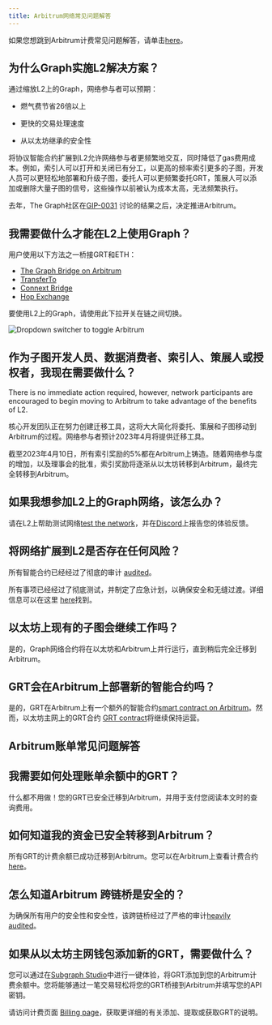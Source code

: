 ```yaml
---
title: Arbitrum网络常见问题解答
---
```


如果您想跳到Arbitrum计费常见问题解答，请单击[here](#billing-on-arbitrum-faqs)。

## 为什么Graph实施L2解决方案？

通过缩放L2上的Graph，网络参与者可以预期：

- 燃气费节省26倍以上

- 更快的交易处理速度

- 从以太坊继承的安全性

将协议智能合约扩展到L2允许网络参与者更频繁地交互，同时降低了gas费用成本。例如，索引人可以打开和关闭已有分工，以更高的频率索引更多的子图，开发人员可以更轻松地部署和升级子图，委托人可以更频繁委托GRT，策展人可以添加或删除大量子图的信号，这些操作以前被认为成本太高，无法频繁执行。

去年，The Graph社区在[GIP-0031](https://forum.thegraph.com/t/gip-0031-arbitrum-grt-bridge/3305) 讨论的结果之后，决定推进Arbitrum。

## 我需要做什么才能在L2上使用Graph？

用户使用以下方法之一桥接GRT和ETH：

- [The Graph Bridge on Arbitrum](https://bridge.arbitrum.io/?l2ChainId=42161)
- [TransferTo](https://transferto.xyz/swap)
- [Connext Bridge](https://bridge.connext.network/)
- [Hop Exchange](https://app.hop.exchange/#/send?token=ETH)

要使用L2上的Graph，请使用此下拉开关在链之间切换。

![Dropdown switcher to toggle Arbitrum](/img/arbitrum-screenshot-toggle.png)

## 作为子图开发人员、数据消费者、索引人、策展人或授权者，我现在需要做什么？

There is no immediate action required, however, network participants are encouraged to begin moving to Arbitrum to take advantage of the benefits of L2.

核心开发团队正在努力创建迁移工具，这将大大简化将委托、策展和子图移动到Arbitrum的过程。网络参与者预计2023年4月将提供迁移工具。

截至2023年4月10日，所有索引奖励的5%都在Arbitrum上铸造。随着网络参与度的增加，以及理事会的批准，索引奖励将逐渐从以太坊转移到Arbitrum，最终完全转移到Arbitrum。

## 如果我想参加L2上的Graph网络，该怎么办？

请在L2上帮助测试网络[test the network](https://testnet.thegraph.com/explorer)，并在[Discord](https://discord.gg/graphprotocol)上报告您的体验反馈。

## 将网络扩展到L2是否存在任何风险？

所有智能合约已经经过了彻底的审计 [audited](https://github.com/graphprotocol/contracts/blob/dev/audits/OpenZeppelin/2022-07-graph-arbitrum-bridge-audit.pdf)。

所有事项已经经过了彻底测试，并制定了应急计划，以确保安全和无缝过渡。详细信息可以在这里 [here](https://forum.thegraph.com/t/gip-0037-the-graph-arbitrum-deployment-with-linear-rewards-minted-in-l2/3551#risks-and-security-considerations-20)找到。

## 以太坊上现有的子图会继续工作吗？

是的，Graph网络合约将在以太坊和Arbitrum上并行运行，直到稍后完全迁移到Arbitrum。

## GRT会在Arbitrum上部署新的智能合约吗？

是的，GRT在Arbitrum上有一个额外的智能合约[smart contract on Arbitrum](https://arbiscan.io/address/0x9623063377ad1b27544c965ccd7342f7ea7e88c7)。然而，以太坊主网上的GRT合约 [GRT contract](https://etherscan.io/token/0xc944e90c64b2c07662a292be6244bdf05cda44a7)将继续保持运营。

## Arbitrum账单常见问题解答

## 我需要如何处理账单余额中的GRT？

什么都不用做！您的GRT已安全迁移到Arbitrum，并用于支付您阅读本文时的查询费用。

## 如何知道我的资金已安全转移到Arbitrum？

所有GRT的计费余额已成功迁移到Arbitrum。您可以在Arbitrum上查看计费合约 [here](https://arbiscan.io/address/0x1B07D3344188908Fb6DEcEac381f3eE63C48477a)。

## 怎么知道Arbitrum 跨链桥是安全的？

为确保所有用户的安全性和安全性，该跨链桥经过了严格的审计[heavily audited](https://code4rena.com/contests/2022-10-the-graph-l2-bridge-contest)。

## 如果从以太坊主网钱包添加新的GRT，需要做什么？

您可以通过在[Subgraph Studio](https://thegraph.com/studio/)中进行一键体验，将GRT添加到您的Arbitrum计费余额中。您将能够通过一笔交易轻松将您的GRT桥接到Arbitrum并填写您的API密钥。

请访问计费页面 [Billing page](https://thegraph.com/docs/en/billing/)，获取更详细的有关添加、提取或获取GRT的说明。
